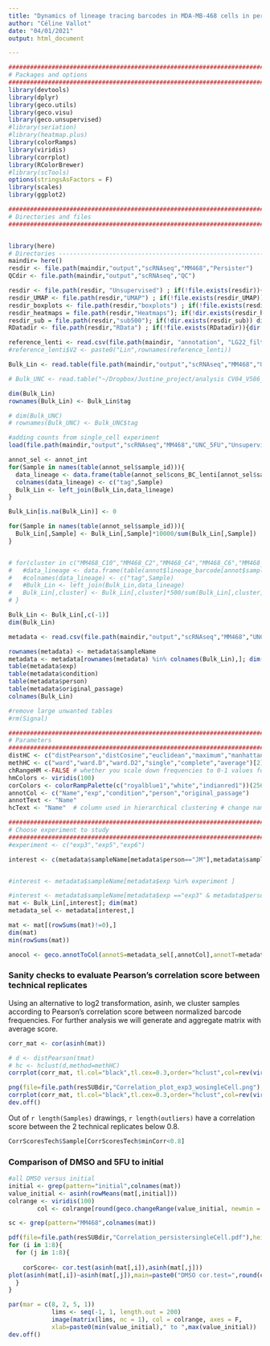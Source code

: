 ```yaml
---
title: "Dynamics of lineage tracing barcodes in MDA-MB-468 cells in persister 5-FU state"
author: "Céline Vallot"
date: "04/01/2021"
output: html_document

---
```


```r

################################################################################
# Packages and options 
################################################################################
library(devtools)
library(dplyr)
library(geco.utils)
library(geco.visu)
library(geco.unsupervised)
#library(seriation)
#library(heatmap.plus)
library(colorRamps)
library(viridis)
library(corrplot)
library(RColorBrewer)
#library(scTools)
options(stringsAsFactors = F)
library(scales)
library(ggplot2)

################################################################################
# Directories and files 
################################################################################


library(here)
# Directories -------------------------------------------------------------
maindir= here()
resdir <- file.path(maindir,"output","scRNAseq","MM468","Persister")
QCdir <- file.path(maindir,"output","scRNAseq","QC")

resdir <- file.path(resdir, "Unsupervised") ; if(!file.exists(resdir)){dir.create(resdir)}
resdir_UMAP <- file.path(resdir,"UMAP") ; if(!file.exists(resdir_UMAP)){dir.create(resdir_UMAP)}
resdir_boxplots <- file.path(resdir,"boxplots") ; if(!file.exists(resdir_boxplots)){dir.create(resdir_boxplots)}
resdir_heatmaps = file.path(resdir,"Heatmaps"); if(!dir.exists(resdir_heatmaps)) dir.create(resdir_heatmaps)
resdir_sub = file.path(resdir,"sub500"); if(!dir.exists(resdir_sub)) dir.create(resdir_sub)
RDatadir <- file.path(resdir,"RData") ; if(!file.exists(RDatadir)){dir.create(RDatadir)}

reference_lenti <- read.csv(file.path(maindir, "annotation", "LG22_filtered.fa.gz"),comment.char = ">",header=F)
#reference_lenti$V2 <- paste0("Lin",rownames(reference_lenti))

Bulk_Lin <- read.table(file.path(maindir,"output","scRNAseq","MM468","UNC_5FU","Unsupervised","CV04_V586_UNC_withnames_renorm_all filtered_sumrep.txt"),header = T)

# Bulk_UNC <- read.table("~/Dropbox/Justine_project/analysis CV04_V586_UNC/CV04_V586_UNC_withnames_renorm_all filtered_sumrep.txt",header=T)

dim(Bulk_Lin)
rownames(Bulk_Lin) <- Bulk_Lin$tag

# dim(Bulk_UNC)
# rownames(Bulk_UNC) <- Bulk_UNC$tag

#adding counts from single_cell experiment
load(file.path(maindir,"output","scRNAseq","MM468","UNC_5FU","Unsupervised","RData","annot_anocol_final.RData"))

annot_sel <- annot_int
for(Sample in names(table(annot_sel$sample_id))){
  data_lineage <- data.frame(table(annot_sel$cons_BC_lenti[annot_sel$sample_id==Sample]))
  colnames(data_lineage) <- c("tag",Sample)
  Bulk_Lin <- left_join(Bulk_Lin,data_lineage)
}

Bulk_Lin[is.na(Bulk_Lin)] <- 0

for(Sample in names(table(annot_sel$sample_id))){
  Bulk_Lin[,Sample] <- Bulk_Lin[,Sample]*10000/sum(Bulk_Lin[,Sample])
}


# for(cluster in c("MM468_C10","MM468_C2","MM468_C4","MM468_C6","MM468_C8")){
#   #data_lineage <- data.frame(table(annot$lineage_barcode[annot$sample_id==Sample]))
#   #colnames(data_lineage) <- c("tag",Sample)
#   #Bulk_Lin <- left_join(Bulk_Lin,data_lineage)
#   Bulk_Lin[,cluster] <- Bulk_Lin[,cluster]*500/sum(Bulk_Lin[,cluster])
# }

Bulk_Lin <- Bulk_Lin[,c(-1)]
dim(Bulk_Lin)

metadata <- read.csv(file.path(maindir,"output","scRNAseq","MM468","UNC_5FU","Unsupervised","metadata.csv"),sep=";")

rownames(metadata) <- metadata$sampleName
metadata <- metadata[rownames(metadata) %in% colnames(Bulk_Lin),]; dim(metadata)
table(metadata$exp) 
table(metadata$condition) 
table(metadata$person) 
table(metadata$original_passage) 
colnames(Bulk_Lin)

#remove large unwanted tables
#rm(Signal)

################################################################################
# Parameters 
################################################################################
distHC <- c("distPearson","distCosine","euclidean","maximum","manhattan","canberra","binary","minkowski")[1]
methHC <- c("ward","ward.D","ward.D2","single","complete","average")[2]
chRangeHM <-FALSE # whether you scale down frequencies to 0-1 values for heatmap
hmColors <- viridis(100)
corColors <- colorRampPalette(c("royalblue1","white","indianred1"))(256)
annotCol <- c("Name","exp","condition","person","original_passage")
annotText <- "Name"
hcText <- "Name"  # column used in hierarchical clustering # change names from Sample_x to actual sample name

################################################################################
# Choose experiment to study 
################################################################################
#experiment <- c("exp3","exp5","exp6")

interest <- c(metadata$sampleName[metadata$person=="JM"],metadata$sampleName[grep(pattern="D0_DMSO3",metadata$Name)])


#interest <- metadata$sampleName[metadata$exp %in% experiment ]

#interest <- metadata$sampleName[metadata$exp =="exp3" & metadata$person!="JM"]
mat <- Bulk_Lin[,interest]; dim(mat)
metadata_sel <- metadata[interest,]

mat <- mat[(rowSums(mat)!=0),]
dim(mat)
min(rowSums(mat))

anocol <- geco.annotToCol(annotS=metadata_sel[,annotCol],annotT=metadata_sel,plotLegend=T,plotLegendFile=file.path(resSUBdir,"Annotation_legends.pdf"), categCol=NULL)

```

### Sanity checks to evaluate Pearson's correlation score between technical replicates

  
Using an alternative to log2 transformation, asinh, we cluster samples according to Pearson's correlation score between normalized barcode frequencies. For further analysis we will generate and aggregate matrix with average score.



```r
corr_mat <- cor(asinh(mat))

# d <- distPearson(tmat)
# hc <- hclust(d,method=methHC)
corrplot(corr_mat, tl.col="black",tl.cex=0.3,order="hclust",col=rev(viridis(100)))

png(file=file.path(resSUBdir,"Correlation_plot_exp3_wosingleCell.png"),res=300,height=2000,width=2000)
corrplot(corr_mat, tl.col="black",tl.cex=0.3,order="hclust",col=rev(viridis(100)))
dev.off()
```



Out of `r length(Samples)` drawings, `r length(outliers)` have a correlation score between the 2 technical replicates below 0.8.

```r
CorrScoresTech$Sample[CorrScoresTech$minCorr<0.8]
```





### Comparison of DMSO and 5FU to initial 


```r

#all DMSO versus initial
initial <- grep(pattern="initial",colnames(mat))
value_initial <- asinh(rowMeans(mat[,initial]))
colrange <- viridis(100)
        col <- colrange[round(geco.changeRange(value_initial, newmin = 1, newmax = 100))]

sc <- grep(pattern="MM468",colnames(mat))

pdf(file=file.path(resSUBdir,"Correlation_persistersingleCell.pdf"),height=4, width=4)
for (i in 1:8){
  for (j in 1:8){
    
    corScore<- cor.test(asinh(mat[,i]),asinh(mat[,j]))
plot(asinh(mat[,i])~asinh(mat[,j]),main=paste0("DMSO cor.test=",round(corScore$estimate,digits=4)," p-value=",round(corScore$p.value,digits=6)),pch=19,xlab=colnames(mat)[j],ylab=colnames(mat)[i],col=col)
  }
}

par(mar = c(8, 2, 5, 1))
            lims <- seq(-1, 1, length.out = 200)
            image(matrix(lims, nc = 1), col = colrange, axes = F, 
            xlab=paste0(min(value_initial)," to ",max(value_initial))    )
dev.off()



            
```


